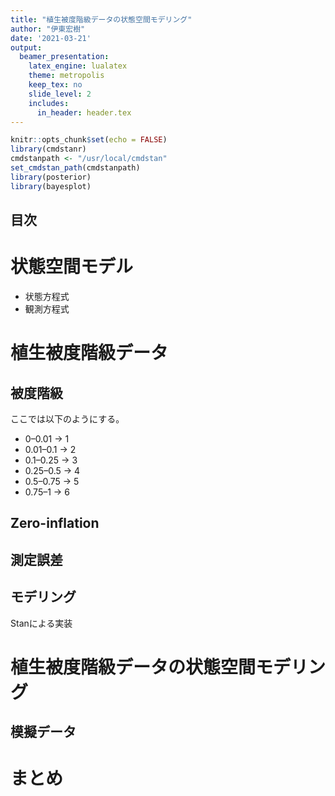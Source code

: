 ```yaml
---
title: "植生被度階級データの状態空間モデリング"
author: "伊東宏樹"
date: '2021-03-21'
output:
  beamer_presentation:
    latex_engine: lualatex
    theme: metropolis
    keep_tex: no
    slide_level: 2
    includes:
      in_header: header.tex
---
```


```r
knitr::opts_chunk$set(echo = FALSE)
library(cmdstanr)
cmdstanpath <- "/usr/local/cmdstan"
set_cmdstan_path(cmdstanpath)
library(posterior)
library(bayesplot)
```

## 目次

\tableofcontents[hideallsubsections]


# 状態空間モデル

- 状態方程式
- 観測方程式



# 植生被度階級データ

## 被度階級

ここでは以下のようにする。

- 0--0.01 -> 1
- 0.01--0.1 -> 2
- 0.1--0.25 -> 3
- 0.25--0.5 -> 4
- 0.5--0.75 -> 5
- 0.75--1 -> 6

## Zero-inflation


## 測定誤差



## モデリング

Stanによる実装

# 植生被度階級データの状態空間モデリング

## 模擬データ

# まとめ






